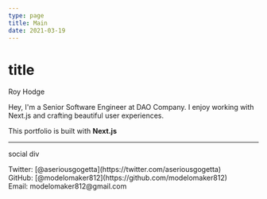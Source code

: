 ```yaml
---
type: page
title: Main
date: 2021-03-19
---
```


# title

Roy Hodge

Hey, I'm a Senior Software Engineer at DAO Company. 
I enjoy working with Next.js and crafting beautiful user experiences.

This portfolio is built with **Next.js**

---

social div

<div>
  Twitter: [@aseriousgogetta](https://twitter.com/aseriousgogetta)
  <br />
  GitHub: [@modelomaker812](https://github.com/modelomaker812)
  <br />
  Email: modelomaker812@gmail.com
</div>
